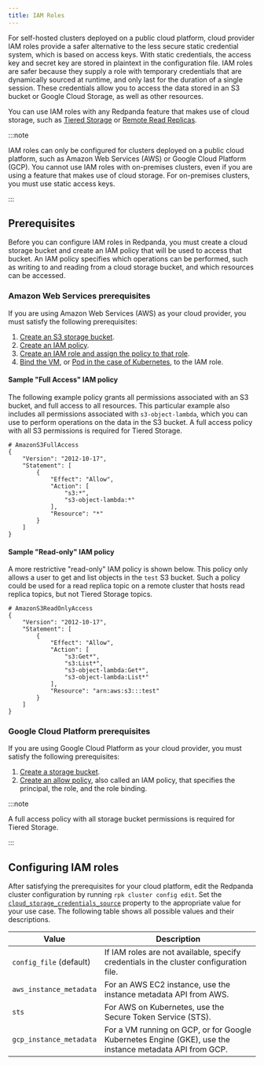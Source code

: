 ```yaml
---
title: IAM Roles
---
```


<head>
    <meta name="title" content="IAM Roles | Redpanda Docs"/>
    <meta name="description" content="For self-hosted clusters deployed on a public cloud platform, cloud provider IAM roles provide a safer alternative to the less secure static credential system, which is based on access keys."/>
</head>

For self-hosted clusters deployed on a public cloud platform, cloud provider IAM roles provide a safer alternative to the less secure static credential system, which is based on access keys. With static credentials, the access key and secret key are stored in plaintext in the configuration file. IAM roles are safer because they supply a role with temporary credentials that are dynamically sourced at runtime, and only last for the duration of a single session. These credentials allow you to access the data stored in an S3 bucket or Google Cloud Storage, as well as other resources.

You can use IAM roles with any Redpanda feature that makes use of cloud storage, such as [Tiered Storage](/docs/core/data-management/tiered-storage/) or [Remote Read Replicas](/docs/core/data-management/remote-read-replicas).

:::note

IAM roles can only be configured for clusters deployed on a public cloud platform, such as Amazon Web Services (AWS) or Google Cloud Platform (GCP). You cannot use IAM roles with on-premises clusters, even if you are using a feature that makes use of cloud storage. For on-premises clusters, you must use static access keys.

:::

## Prerequisites

Before you can configure IAM roles in Redpanda, you must create a cloud storage bucket and create an IAM policy that will be used to access that bucket. An IAM policy specifies which operations can be performed, such as writing to and reading from a cloud storage bucket, and which resources can be accessed. 

### Amazon Web Services prerequisites

If you are using Amazon Web Services (AWS) as your cloud provider, you must satisfy the following prerequisites:

1. [Create an S3 storage bucket](https://docs.aws.amazon.com/AmazonS3/latest/userguide/creating-bucket.html).
2. [Create an IAM policy](https://aws.amazon.com/blogs/security/writing-iam-policies-how-to-grant-access-to-an-amazon-s3-bucket/).
3. [Create an IAM role and assign the policy to that role](https://docs.aws.amazon.com/IAM/latest/UserGuide/access_policies_job-functions_create-policies.html).
4. [Bind the VM](https://docs.aws.amazon.com/AWSEC2/latest/UserGuide/iam-roles-for-amazon-ec2.html#attach-iam-role), or [Pod in the case of Kubernetes](https://docs.aws.amazon.com/eks/latest/userguide/specify-service-account-role.html), to the IAM role.

#### Sample "Full Access" IAM policy

The following example policy grants all permissions associated with an S3 bucket, and full access to all resources. This particular example also includes all permissions associated with `s3-object-lambda`, which you can use to perform operations on the data in the S3 bucket. A full access policy with all S3 permissions is required for Tiered Storage.

```
# AmazonS3FullAccess
{
    "Version": "2012-10-17",
    "Statement": [
        {
            "Effect": "Allow",
            "Action": [
                "s3:*",
                "s3-object-lambda:*"
            ],
            "Resource": "*"
        }
    ]
}
```

#### Sample "Read-only" IAM policy

A more restrictive "read-only" IAM policy is shown below. This policy only allows a user to get and list objects in the `test` S3 bucket. Such a policy could be used for a read replica topic on a remote cluster that hosts read replica topics, but not Tiered Storage topics.

```
# AmazonS3ReadOnlyAccess
{
    "Version": "2012-10-17",
    "Statement": [
        {
            "Effect": "Allow",
            "Action": [
                "s3:Get*",
                "s3:List*",
                "s3-object-lambda:Get*",
                "s3-object-lambda:List*"
            ],
            "Resource": "arn:aws:s3:::test"
        }
    ]
}
```

### Google Cloud Platform prerequisites

If you are using Google Cloud Platform as your cloud provider, you must satisfy the following prerequisites:

1. [Create a storage bucket](https://cloud.google.com/storage/docs/core/creating-buckets).
2. [Create an allow policy](https://cloud.google.com/iam/docs/core/overview), also called an IAM policy, that specifies the principal, the role, and the role binding.

:::note

A full access policy with all storage bucket permissions is required for Tiered Storage.

:::

## Configuring IAM roles

After satisfying the prerequisites for your cloud platform, edit the Redpanda cluster configuration by running `rpk cluster config edit`. Set the [`cloud_storage_credentials_source`](https://docs.redpanda.com/docs/core/reference/cluster-properties/#cloud-storage) property to the appropriate value for your use case. The following table shows all possible values and their descriptions.

| Value       | Description |
| ----------- | ----------- |
| `config_file` (default) | If IAM roles are not available, specify credentials in the cluster configuration file.|
| `aws_instance_metadata` | For an AWS EC2 instance, use the instance metadata API from AWS.|
| `sts` |For AWS on Kubernetes, use the Secure Token Service (STS).|
| `gcp_instance_metadata` |For a VM running on GCP, or for Google Kubernetes Engine (GKE), use the instance metadata API from GCP.|